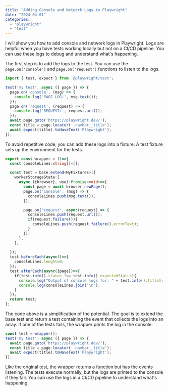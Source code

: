 ```yaml
---
title: "Adding Console and Network Logs in Playwright"
date: "2024-04-01"
categories:
  - "playwright"
  - "test"
---
```

I will show you how to add console and network logs in Playwright. Logs are helpful when you have tests working locally but not on a CI/CD pipeline. You can use these logs to debug and understand what's happening.

The first step is to add the logs to the test. You can use the `page.on('console')` and `page.on('request')` functions to listen to the logs.


```ts
import { test, expect } from '@playwright/test';

test('my test', async ({ page }) => {
  page.on('console', (msg) => {
    console.log('PAGE LOG:', msg.text());
  });
  page.on('request', (request) => {
    console.log('REQUEST:', request.url());
  });
  await page.goto('https://playwright.dev/');
  const title = page.locator('.navbar__title');
  await expect(title).toHaveText('Playwright');
});
```

To avoid repetitive code, you can add these logs into a fixture. A test fixture sets up the environment for the tests.


```ts
export const wrapper = ()=>{
  const consoleLines:string[]=[];

  const test = base.extend<MyFixtures>({
    workerStorageState:[
      async ({browser}, use):Promise<void>=>{
        const page = await browser.newPage();
        page.on('console', (msg) => {
          consoleLines.push(msg.text());
        });

        page.on('request', async(request) => {
          consoleLines.push(request.url());
          if(request.failure()){
            consoleLines.push(request.failure().errorText);
          }
        });
      },
    ],
    
  });
  test.beforeEach(async()=>{
    consoleLines.lenght=0;
  });
  test.afterEach(async({page})=>{
    if(test.info().status !== test.info().expectedStatus){
      console.log("Output of console logs for: " + test.info().title);
      console.log(consoleLines.join("\n");
    }
  });
  return test;
};
```

The code above is a simplification of the potential. The goal is to extend the base test and return a test containing the event that collects the logs into an array. If one of the tests fails, the wrapper prints the log in the console.

```ts
const test = wrapper();
test('my test', async ({ page }) => {
  await page.goto('https://playwright.dev/');
  const title = page.locator('.navbar__title');
  await expect(title).toHaveText('Playwright');
});
```

Like the original test, the wrapper returns a function but has the events listening. The tests execute normally, but the logs are printed to the console if they fail. You can use the logs in a CI/CD pipeline to understand what's happening.